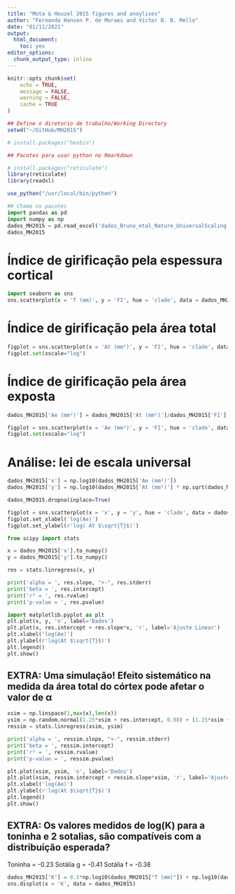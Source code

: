 ```yaml
---
title: "Mota & Houzel 2015 figures and anaylises"
author: "Fernanda Hansen P. de Moraes and Victor B. B. Mello"
date: "01/11/2021"
output: 
  html_document: 
    toc: yes
editor_options: 
  chunk_output_type: inline
---
```


```r
knitr::opts_chunk$set(
	echo = TRUE,
	message = FALSE,
	warning = FALSE,
	cache = TRUE
)
```

```r
## Define o diretorio de trabalho/Working Directory
setwd("~/GitHub/MH2015")

# install.packages("hexbin")
```

```r
## Pacotes para usar python no Rmarkdown

# install.packages("reticulate")
library(reticulate)
library(readxl)

use_python("/usr/local/bin/python")
```

```python
## Chama os pacotes
import pandas as pd
import numpy as np
dados_MH2015 = pd.read_excel('dados_Bruno_etal_Nature_UniversalScaling.xls')
dados_MH2015
```

# Índice de girificação pela espessura cortical

```python
import seaborn as sns
sns.scatterplot(x = 'T (mm)', y = 'FI', hue = 'clade', data = dados_MH2015)
```

# Índice de girificação pela área total

```python
figplot = sns.scatterplot(x = 'At (mm²)', y = 'FI', hue = 'clade', data = dados_MH2015)
figplot.set(xscale="log")
```

# Índice de girificação pela área exposta

```python
dados_MH2015['Ae (mm²)'] = dados_MH2015['At (mm²)']/dados_MH2015['FI']

figplot = sns.scatterplot(x = 'Ae (mm²)', y = 'FI', hue = 'clade', data = dados_MH2015)
figplot.set(xscale="log")
```

# Análise: lei de escala universal

```python
dados_MH2015['x'] = np.log10(dados_MH2015['Ae (mm²)'])
dados_MH2015['y'] = np.log10(dados_MH2015['At (mm²)'] * np.sqrt(dados_MH2015['T (mm)']) )

dados_MH2015.dropna(inplace=True)

figplot = sns.scatterplot(x = 'x', y = 'y', hue = 'clade', data = dados_MH2015)
figplot.set_xlabel('log(Ae)')
figplot.set_ylabel(r'log( At $\sqrt{T}$)')
```

```python
from scipy import stats

x = dados_MH2015['x'].to_numpy()
y = dados_MH2015['y'].to_numpy()

res = stats.linregress(x, y)

print('alpha = ', res.slope, "+-", res.stderr)
print('beta = ', res.intercept)
print('r² = ', res.rvalue)
print('p-value = ', res.pvalue)
```

```python
import matplotlib.pyplot as plt
plt.plot(x, y, 'o', label='Dados')
plt.plot(x, res.intercept + res.slope*x, 'r', label='Ajuste Linear')
plt.xlabel('log(Ae)')
plt.ylabel(r'log(At $\sqrt{T}$)')
plt.legend()
plt.show()
```

## EXTRA: Uma simulação! Efeito sistemático na medida da área total do córtex pode afetar o valor de  α

```python
xsim = np.linspace(1,max(x),len(x))
ysim = np.random.normal(1.25*xsim + res.intercept, 0.08) + (1.25*xsim + res.intercept)*0.05
ressim = stats.linregress(xsim, ysim)

print('alpha = ', ressim.slope, "+-", ressim.stderr)
print('beta = ', ressim.intercept)
print('r² = ', ressim.rvalue)
print('p-value = ', ressim.pvalue)

plt.plot(xsim, ysim, 'o', label='Dados')
plt.plot(xsim, ressim.intercept + ressim.slope*xsim, 'r', label='Ajuste Linear')
plt.xlabel('log(Ae)')
plt.ylabel(r'log(At $\sqrt{T}$)')
plt.legend()
plt.show()
```

## EXTRA: Os valores medidos de log(K) para a toninha e 2 sotalias, são compatíveis com a distribuição esperada?

Toninha = -0.23
Sotália g = -0.41
Sotália f = -0.38

```python
dados_MH2015['K'] = 0.5*np.log10(dados_MH2015["T (mm)"]) + np.log10(dados_MH2015["At (mm²)"])-1.25*np.log10(dados_MH2015["Ae (mm²)"])
sns.displot(x = 'K', data = dados_MH2015)
```
